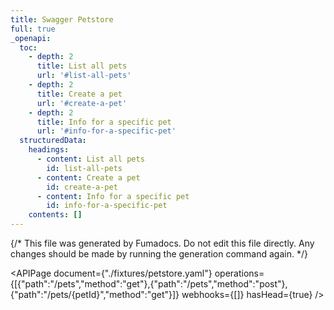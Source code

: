 ```yaml
---
title: Swagger Petstore
full: true
_openapi:
  toc:
    - depth: 2
      title: List all pets
      url: '#list-all-pets'
    - depth: 2
      title: Create a pet
      url: '#create-a-pet'
    - depth: 2
      title: Info for a specific pet
      url: '#info-for-a-specific-pet'
  structuredData:
    headings:
      - content: List all pets
        id: list-all-pets
      - content: Create a pet
        id: create-a-pet
      - content: Info for a specific pet
        id: info-for-a-specific-pet
    contents: []
---
```


{/* This file was generated by Fumadocs.
Do not edit this file directly. Any changes should be made by running the generation command again. */}

<APIPage document={"./fixtures/petstore.yaml"} operations={[{"path":"/pets","method":"get"},{"path":"/pets","method":"post"},{"path":"/pets/{petId}","method":"get"}]} webhooks={[]} hasHead={true} />